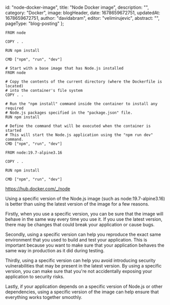 
  id: "node-docker-image",
  title:
    "Node Docker image",
  description:
    "",
  category: "Docker",
  image: blogHeader,
  date: 1678659672751,
  updatedAt: 1678659672751,
  author: "davidabram",
  editor: "velimirujevic",
  abstract:
    "",
  pageType: "blog-posting"
};

```docker
FROM node

COPY . .

RUN npm install

CMD ["npm", "run", "dev"]
```


```docker
# Start with a base image that has Node.js installed
FROM node

# Copy the contents of the current directory (where the Dockerfile is located) 
# into the container's file system
COPY . .

# Run the "npm install" command inside the container to install any required 
# Node.js packages specified in the "package.json" file.
RUN npm install

# Define the command that will be executed when the container is started
# This will start the Node.js application using the "npm run dev" command.
CMD ["npm", "run", "dev"]
```

```docker
FROM node:19.7-alpine3.16

COPY . .

RUN npm install

CMD ["npm", "run", "dev"]
```

https://hub.docker.com/_/node

Using a specific version of the Node.js image (such as node:19.7-alpine3.16) is better than using the latest version of the image for a few reasons.

Firstly, when you use a specific version, you can be sure that the image will behave in the same way every time you use it. If you use the latest version, there may be changes that could break your application or cause bugs.

Secondly, using a specific version can help you reproduce the exact same environment that you used to build and test your application. This is important because you want to make sure that your application behaves the same way in production as it did during testing.

Thirdly, using a specific version can help you avoid introducing security vulnerabilities that may be present in the latest version. By using a specific version, you can make sure that you're not accidentally exposing your application to security risks.

Lastly, if your application depends on a specific version of Node.js or other dependencies, using a specific version of the image can help ensure that everything works together smoothly.
